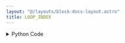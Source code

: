 ```yaml
---
layout: "@/layouts/block-docs-layout.astro"
title: LOOP_INDEX
---
```



<PythonDocsDisplay docstring={docstring} />

<details>
<summary>Python Code</summary>
```python
from flojoy import (
    flojoy,
    Scalar,
    OrderedPair,
    SmallMemory,
    NodeReference,
)
from typing import Optional


memory_key = "LOOP_INDEX"


@flojoy
def LOOP_INDEX(
    loop_node: NodeReference,
    default: Optional[OrderedPair | Scalar] = None,
) -> Scalar:
    """The LOOP_INDEX node loads the loop index from the LOOP node.

    A loop index in Flojoy starts at 1 and increases by 1 for each loop.

    Parameters
    ----------
    loop_node : str
        The LOOP node to track the loop index from.

    Returns
    -------
    Scalar
        The loop index in Scalar form.
    """

    ref_loop_node = loop_node.unwrap()

    if ref_loop_node == "" or "LOOP" not in ref_loop_node:
        raise ValueError("A LOOP node id must be given.")

    loop_info = SmallMemory().read_memory(ref_loop_node, "loop-info")
    if loop_info is None:
        c = 1
    else:
        c = loop_info.get("current_iteration")

    return Scalar(c=float(c))

```
[Find this Flojoy Block on GitHub](https://github.com/flojoy-ai/blocks/blob/main/blocks/LOGIC_GATES/LOOP_TOOLS/LOOP_INDEX/LOOP_INDEX.py)
</details>

## Example

<AppDisplay app={app} blockName="LOOP_INDEX" client:visible />

This example shows a simple way to create a loop with Flojoy.
First, you'll need to place these three nodes:

- The [`LOOP`](https://github.com/flojoy-io/nodes/blob/main/LOGIC_GATES/LOOPS/LOOP/LOOP.py) node which will define the number of loops.

- The [`LOOP_INDEX`](https://github.com/flojoy-io/nodes/blob/main/LOGIC_GATES/) node tracks the loop index (the number of loops that has occured). The index starts at 1 in Flojoy.

- The [`BIG_NUMBER`](https://github.com/flojoy-io/nodes/blob/main/VISUALIZERS/PLOTLY/BIG_NUMBER/BIG_NUMBER.py) node which is connected to the "end" output of the [`LOOP`] node, which serve, to terminate the program.

Then click on [`LOOP`] and change the number of loops to 100 (the default is -1 which causes the loop to repeat indefinitely). Click on [`LOOP_INDEX`] and change the referred node to [`LOOP`].

You can then run the app and watch the loop index increase to 100 as the loop continues.

